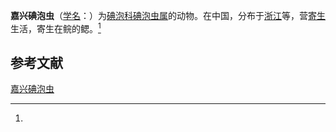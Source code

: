 {{Speciesbox
| name = 嘉兴碘泡虫
| status = 
| status_system = 
| image = 
| genus = Myxobolus
| species = kashingensis
| authority = (Chen, 1998)<ref name='id9408'>{{cite web| url =http://www.bioinfo.cn/db05/BjdwSpecies.php?action=view&id=9408| title =嘉兴碘泡虫| work =《中国动物物种编目数据库》| publisher =中国科学院微生物研究所| author =中国科学院动物研究所| accessdate =2009-04-16| deadurl =yes| archiveurl =https://web.archive.org/web/20160305025824/http://www.bioinfo.cn/db05/BjdwSpecies.php?action=view&id=9408| archivedate =2016-03-05}}</ref>
}}

'''嘉兴碘泡虫'''（[[学名|学名]]：{{lang|la|''Myxobolus kashingensis''}}）为[[碘泡科|碘泡科]][[碘泡虫属|碘泡虫属]]的动物。在中国，分布于[[浙江|浙江]]等，营[[寄生|寄生]]生活，寄生在鲩的鳃。<ref name='id9408'/>

== 参考文献 ==
{{reflist}}

{{Wikispecies|Myxobolus kashingensis}}

[[Category:碘泡虫属|嘉兴碘泡虫]]


{{Cnidarian-stub}}